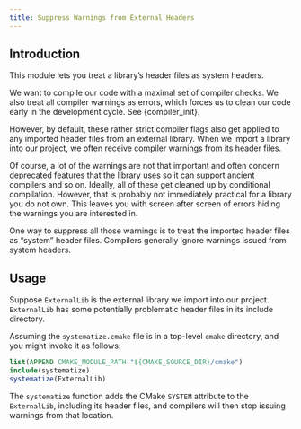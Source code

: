 ```yaml
---
title: Suppress Warnings from External Headers
---
```


## Introduction

This module lets you treat a library's header files as system headers.

We want to compile our code with a maximal set of compiler checks.
We also treat all compiler warnings as errors, which forces us to clean our code early in the development cycle.
See {compiler_init}.

However, by default, these rather strict compiler flags also get applied to any imported header files from an external library.
When we import a library into our project, we often receive compiler warnings from its header files.

Of course, a lot of the warnings are not that important and often concern deprecated features that the library uses so it can support ancient compilers and so on.
Ideally, all of these get cleaned up by conditional compilation.
However, that is probably not immediately practical for a library you do not own.
This leaves you with screen after screen of errors hiding the warnings you are interested in.

One way to suppress all those warnings is to treat the imported header files as "system" header files.
Compilers generally ignore warnings issued from system headers.

## Usage

Suppose `ExternalLib` is the external library we import into our project.
`ExternalLib` has some potentially problematic header files in its include directory.

Assuming the `systematize.cmake` file is in a top-level `cmake` directory, and you might invoke it as follows:

```cmake
list(APPEND CMAKE_MODULE_PATH "${CMAKE_SOURCE_DIR}/cmake")
include(systematize)
systematize(ExternalLib)
```

The `systematize` function adds the CMake `SYSTEM` attribute to the `ExternalLib`, including its header files, and compilers will then stop issuing warnings from that location.
